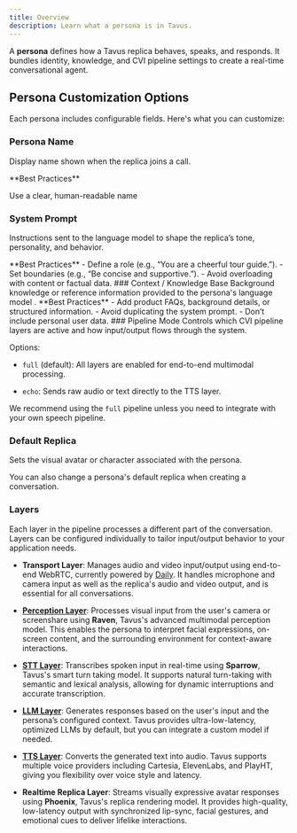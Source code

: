 ```yaml
---
title: Overview
description: Learn what a persona is in Tavus.
---
```


A **persona** defines how a Tavus replica behaves, speaks, and responds. It bundles identity, knowledge, and CVI pipeline settings to create a real-time conversational agent.


## Persona Customization Options

Each persona includes configurable fields. Here's what you can customize:

### Persona Name

Display name shown when the replica joins a call.

<Tip>
**Best Practices**

Use a clear, human-readable name
</Tip>

### System Prompt
Instructions sent to the language model to shape the replica’s tone, personality, and behavior.

<Tip>
**Best Practices**
- Define a role (e.g., “You are a cheerful tour guide.”).
- Set boundaries (e.g., “Be concise and supportive.”).
- Avoid overloading with content or factual data.
</Tip>
### Context / Knowledge Base
Background knowledge or reference information provided to the persona's language model .

<Tip>
**Best Practices**
- Add product FAQs, background details, or structured information.
- Avoid duplicating the system prompt.
- Don’t include personal user data.
</Tip>
### Pipeline Mode
Controls which CVI pipeline layers are active and how input/output flows through the system.

Options:

- `full` (default): All layers are enabled for end-to-end multimodal processing.

- `echo`: Sends raw audio or text directly to the TTS layer.

<Note> We recommend using the `full` pipeline unless you need to integrate with your own speech pipeline. </Note>
### Default Replica
Sets the visual avatar or character associated with the persona.

<Note>
You can also change a persona's default replica when creating a conversation.
</Note>

### Layers

Each layer in the pipeline processes a different part of the conversation. Layers can be configured individually to tailor input/output behavior to your application needs.
- **Transport Layer**: Manages audio and video input/output using end-to-end WebRTC, currently powered by [Daily](https://www.daily.co/). It handles microphone and camera input as well as the replica's audio and video output, and is essential for all conversations.

- [**Perception Layer**](/sections/conversational-video-interface/persona/perception): Processes visual input from the user's camera or screenshare using **Raven**, Tavus's advanced multimodal perception model. This enables the persona to interpret facial expressions, on-screen content, and the surrounding environment for context-aware interactions.

- [**STT Layer**](/sections/conversational-video-interface/persona/stt): Transcribes spoken input in real-time using **Sparrow**, Tavus's smart turn taking model. It supports natural turn-taking with semantic and lexical analysis, allowing for dynamic interruptions and accurate transcription.

- [**LLM Layer**](/sections/conversational-video-interface/persona/llm): Generates responses based on the user's input and the persona’s configured context. Tavus provides ultra-low-latency, optimized LLMs by default, but you can integrate a custom model if needed.

- [**TTS Layer**](/sections/conversational-video-interface/persona/tts): Converts the generated text into audio. Tavus supports multiple voice providers including Cartesia, ElevenLabs, and PlayHT, giving you flexibility over voice style and latency.

- **Realtime Replica Layer**: Streams visually expressive avatar responses using **Phoenix**, Tavus's replica rendering model. It provides high-quality, low-latency output with synchronized lip-sync, facial gestures, and emotional cues to deliver lifelike interactions.
